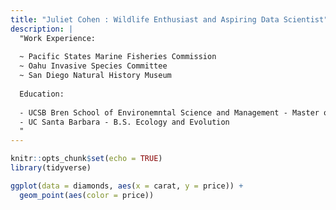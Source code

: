```yaml
---
title: "Juliet Cohen : Wildlife Enthusiast and Aspiring Data Scientist"
description: |
  "Work Experience:
    
  ~ Pacific States Marine Fisheries Commission
  ~ Oahu Invasive Species Committee
  ~ San Diego Natural History Museum
  
  Education:
    
  - UCSB Bren School of Environemntal Science and Management - Master of Enviornmental Data Science Program
  - UC Santa Barbara - B.S. Ecology and Evolution
  "
---
```


```r
knitr::opts_chunk$set(echo = TRUE)
library(tidyverse)
```

```r
ggplot(data = diamonds, aes(x = carat, y = price)) +
  geom_point(aes(color = price))
```

```r

```

